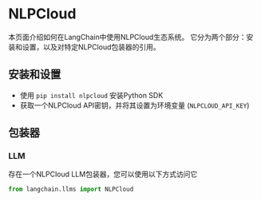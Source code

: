 # NLPCloud

本页面介绍如何在LangChain中使用NLPCloud生态系统。
它分为两个部分：安装和设置，以及对特定NLPCloud包装器的引用。

## 安装和设置
- 使用 `pip install nlpcloud` 安装Python SDK
- 获取一个NLPCloud API密钥，并将其设置为环境变量 (`NLPCLOUD_API_KEY`)

## 包装器

### LLM

存在一个NLPCloud LLM包装器，您可以使用以下方式访问它 
```python
from langchain.llms import NLPCloud
```
